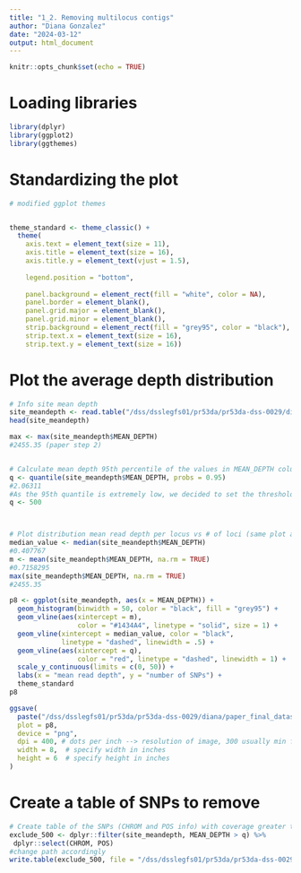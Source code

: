 ```yaml
---
title: "1_2. Removing multilocus contigs"
author: "Diana Gonzalez"
date: "2024-03-12"
output: html_document
---
```


```r
knitr::opts_chunk$set(echo = TRUE)
```



# Loading libraries

```r
library(dplyr)
library(ggplot2)
library(ggthemes)

```

# Standardizing the plot
```r
# modified ggplot themes


theme_standard <- theme_classic() +
  theme(
    axis.text = element_text(size = 11),
    axis.title = element_text(size = 16),
    axis.title.y = element_text(vjust = 1.5),
    
    legend.position = "bottom",
    
    panel.background = element_rect(fill = "white", color = NA), 
    panel.border = element_blank(), 
    panel.grid.major = element_blank(), 
    panel.grid.minor = element_blank(), 
    strip.background = element_rect(fill = "grey95", color = "black"), 
    strip.text.x = element_text(size = 16),
    strip.text.y = element_text(size = 16)) 


```



# Plot the average depth distribution

```r

# Info site mean depth
site_meandepth <- read.table("/dss/dsslegfs01/pr53da/pr53da-dss-0029/diana/paper_final_datasets/vcf_filtering/step1_2/Alps_1_nomismatchedind.ldepth.mean", header = TRUE, stringsAsFactors = FALSE)
head(site_meandepth)

max <- max(site_meandepth$MEAN_DEPTH)
#2455.35 (paper step 2)


# Calculate mean depth 95th percentile of the values in MEAN_DEPTH column of the site_meandepth data frame
q <- quantile(site_meandepth$MEAN_DEPTH, probs = 0.95)
#2.06311
#As the 95th quantile is extremely low, we decided to set the threshold at 500. So all the SNPs with a coverage higher than 500X will be removed.
q <- 500



# Plot distribution mean read depth per locus vs # of loci (same plot as p8 in "summary_plots.Rmd" file)
median_value <- median(site_meandepth$MEAN_DEPTH)
#0.407767
m <- mean(site_meandepth$MEAN_DEPTH, na.rm = TRUE)
#0.7158295
max(site_meandepth$MEAN_DEPTH, na.rm = TRUE)
#2455.35

p8 <- ggplot(site_meandepth, aes(x = MEAN_DEPTH)) +
  geom_histogram(binwidth = 50, color = "black", fill = "grey95") +
  geom_vline(aes(xintercept = m),
                 color = "#1434A4", linetype = "solid", size = 1) +
  geom_vline(xintercept = median_value, color = "black",
             linetype = "dashed", linewidth = .5) +
  geom_vline(aes(xintercept = q),
                 color = "red", linetype = "dashed", linewidth = 1) +
  scale_y_continuous(limits = c(0, 50)) +
  labs(x = "mean read depth", y = "number of SNPs") +
  theme_standard
p8

ggsave(
  paste("/dss/dsslegfs01/pr53da/pr53da-dss-0029/diana/paper_final_datasets/vcf_filtering/step1_2/multilocus_500threshold_p8",".png", sep=""), 
  plot = p8, 
  device = "png", 
  dpi = 400, # dots per inch --> resolution of image, 300 usually min for publications
  width = 8,  # specify width in inches
  height = 6  # specify height in inches
)


```

# Create a table of SNPs to remove
```r

# Create table of the SNPs (CHROM and POS info) with coverage greater than the value of q
exclude_500 <- dplyr::filter(site_meandepth, MEAN_DEPTH > q) %>%
 dplyr::select(CHROM, POS)
#change path accordingly
write.table(exclude_500, file = "/dss/dsslegfs01/pr53da/pr53da-dss-0029/diana/paper_final_datasets/vcf_filtering/step1_2/Alps_1_exclude_500.txt", row.names = F, quote = F)

```


